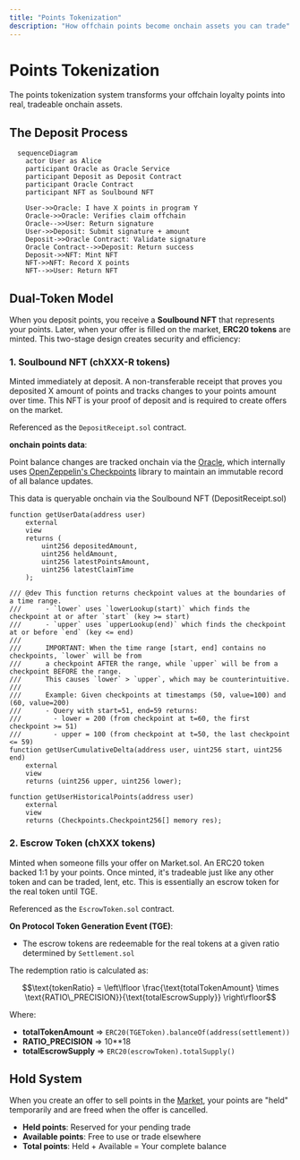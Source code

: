 ```yaml
---
title: "Points Tokenization"
description: "How offchain points become onchain assets you can trade"
---
```


# Points Tokenization

The points tokenization system transforms your offchain loyalty points into real, tradeable
onchain assets.

## The Deposit Process

```mermaid
  sequenceDiagram
    actor User as Alice
    participant Oracle as Oracle Service
    participant Deposit as Deposit Contract
    participant Oracle Contract
    participant NFT as Soulbound NFT

    User->>Oracle: I have X points in program Y
    Oracle->>Oracle: Verifies claim offchain
    Oracle-->>User: Return signature
    User->>Deposit: Submit signature + amount
    Deposit->>Oracle Contract: Validate signature
    Oracle Contract-->>Deposit: Return success
    Deposit->>NFT: Mint NFT
    NFT->>NFT: Record X points
    NFT-->>User: Return NFT
```

## Dual-Token Model

When you deposit points, you receive a **Soulbound NFT** that represents your points. Later, when
your offer is filled on the market, **ERC20 tokens** are minted. This two-stage design creates
security and efficiency:

### 1. Soulbound NFT (chXXX-R tokens)

Minted immediately at deposit. A non-transferable receipt that proves you deposited X amount of
points and tracks changes to your points amount over time. This NFT is your proof of deposit and is
required to create offers on the market.

Referenced as the `DepositReceipt.sol` contract.

**onchain points data**:

Point balance changes are tracked onchain via the
[Oracle](./oracle-system#tracking-historical-changes), which internally uses
[OpenZeppelin's Checkpoints](https://github.com/OpenZeppelin/openzeppelin-contracts/blob/master/contracts/utils/structs/Checkpoints.sol)
library to maintain an immutable record of all balance updates.

This data is queryable onchain via the Soulbound NFT (DepositReceipt.sol)

<CodeGroup>

```solidity getUserData
function getUserData(address user)
    external
    view
    returns (
        uint256 depositedAmount,
        uint256 heldAmount,
        uint256 latestPointsAmount,
        uint256 latestClaimTime
    );
```

```solidity getUserCumulativeDelta
/// @dev This function returns checkpoint values at the boundaries of a time range.
///      - `lower` uses `lowerLookup(start)` which finds the checkpoint at or after `start` (key >= start)
///      - `upper` uses `upperLookup(end)` which finds the checkpoint at or before `end` (key <= end)
///
///      IMPORTANT: When the time range [start, end] contains no checkpoints, `lower` will be from
///      a checkpoint AFTER the range, while `upper` will be from a checkpoint BEFORE the range.
///      This causes `lower` > `upper`, which may be counterintuitive.
///
///      Example: Given checkpoints at timestamps (50, value=100) and (60, value=200)
///      - Query with start=51, end=59 returns:
///        - lower = 200 (from checkpoint at t=60, the first checkpoint >= 51)
///        - upper = 100 (from checkpoint at t=50, the last checkpoint <= 59)
function getUserCumulativeDelta(address user, uint256 start, uint256 end)
    external
    view
    returns (uint256 upper, uint256 lower);
```

```solidity getUserHistoricalPoints
function getUserHistoricalPoints(address user)
    external
    view
    returns (Checkpoints.Checkpoint256[] memory res);
```

</CodeGroup>

### 2. Escrow Token (chXXX tokens)

Minted when someone fills your offer on Market.sol. An ERC20 token backed 1:1 by your points. Once
minted, it's tradeable just like any other token and can be traded, lent, etc. This is essentially
an escrow token for the real token until TGE.

Referenced as the `EscrowToken.sol` contract.

**On Protocol Token Generation Event (TGE)**:

- The escrow tokens are redeemable for the real tokens at a given ratio determined by
  `Settlement.sol`

The redemption ratio is calculated as:

$$\text{tokenRatio} = \left\lfloor \frac{\text{totalTokenAmount} \times \text{RATIO\_PRECISION}}{\text{totalEscrowSupply}} \right\rfloor$$

Where:

- **totalTokenAmount** => `ERC20(TGEToken).balanceOf(address(settlement))`
- **RATIO_PRECISION** => 10\*\*18
- **totalEscrowSupply** => `ERC20(escrowToken).totalSupply()`

## Hold System

When you create an offer to sell points in the [Market](/architecture/market-trading), your points
are "held" temporarily and are freed when the offer is cancelled.

- **Held points**: Reserved for your pending trade
- **Available points**: Free to use or trade elsewhere
- **Total points**: Held + Available = Your complete balance
